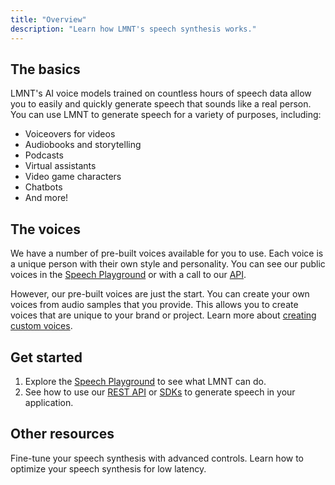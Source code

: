 ```yaml
---
title: "Overview"
description: "Learn how LMNT's speech synthesis works."
---
```


## The basics
LMNT's AI voice models trained on countless hours of speech data allow you to 
easily and quickly generate speech that sounds like a real person. 
You can use LMNT to generate speech for a variety of purposes, including:
- Voiceovers for videos
- Audiobooks and storytelling
- Podcasts
- Virtual assistants
- Video game characters
- Chatbots
- And more!

## The voices
We have a number of pre-built voices available for you to use. 
Each voice is a unique person with their own style and personality. 
You can see our public voices in the [Speech Playground](https://app.lmnt.com) or with a call to 
our [API](/api-reference/voice/list-voices).

However, our pre-built voices are just the start. You can create your own voices from audio samples
that you provide. This allows you to create voices that are unique to your brand or project.
Learn more about [creating custom voices](/voice/overview).

## Get started
1. Explore the [Speech Playground](https://app.lmnt.com) to see what LMNT can do.
2. See how to use our [REST API](/api-reference) or [SDKs](/sdk) to generate speech in your application.

## Other resources
<CardGroup cols={2}>
  <Card
    title="Advnaced Synthesis Controls"
    icon="gears"
    href="/synthesis/advanced-controls"
  >
    Fine-tune your speech synthesis with advanced controls.
  </Card>
  <Card
    title="Low Latency Synthesis"
    icon="rabbit-running"
    href="/synthesis/low-latency"
  >
    Learn how to optimize your speech synthesis for low latency.
  </Card>
</CardGroup>